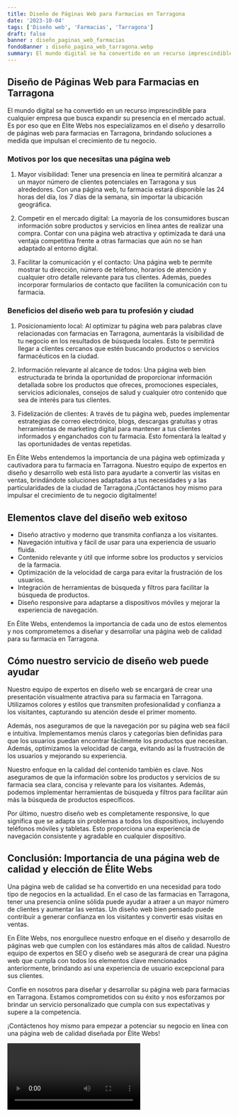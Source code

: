 ```yaml
---
title: Diseño de Páginas Web para Farmacias en Tarragona
date: '2023-10-04'
tags: ['Diseño web', 'Farmacias', 'Tarragona']
draft: false
banner : diseño_paginas_web_farmacias
fondoBanner : diseño_pagina_web_tarragona.webp
summary: El mundo digital se ha convertido en un recurso imprescindible para cualquier empresa que busca expandir su presencia en el mercado actual. Es por eso que en Élite Webs nos especializamos en el diseño y desarrollo de páginas web para farmacias en Tarragona, brindando soluciones a medida que impulsan el crecimiento de tu negocio.
---
```


## Diseño de Páginas Web para Farmacias en Tarragona

El mundo digital se ha convertido en un recurso imprescindible para cualquier empresa que busca expandir su presencia en el mercado actual. Es por eso que en Élite Webs nos especializamos en el diseño y desarrollo de páginas web para farmacias en Tarragona, brindando soluciones a medida que impulsan el crecimiento de tu negocio.

### Motivos por los que necesitas una página web

1. Mayor visibilidad: Tener una presencia en línea te permitirá alcanzar a un mayor número de clientes potenciales en Tarragona y sus alrededores. Con una página web, tu farmacia estará disponible las 24 horas del día, los 7 días de la semana, sin importar la ubicación geográfica.

2. Competir en el mercado digital: La mayoría de los consumidores buscan información sobre productos y servicios en línea antes de realizar una compra. Contar con una página web atractiva y optimizada te dará una ventaja competitiva frente a otras farmacias que aún no se han adaptado al entorno digital.

3. Facilitar la comunicación y el contacto: Una página web te permite mostrar tu dirección, número de teléfono, horarios de atención y cualquier otro detalle relevante para tus clientes. Además, puedes incorporar formularios de contacto que faciliten la comunicación con tu farmacia.

### Beneficios del diseño web para tu profesión y ciudad

1. Posicionamiento local: Al optimizar tu página web para palabras clave relacionadas con farmacias en Tarragona, aumentarás la visibilidad de tu negocio en los resultados de búsqueda locales. Esto te permitirá llegar a clientes cercanos que estén buscando productos o servicios farmacéuticos en la ciudad.

2. Información relevante al alcance de todos: Una página web bien estructurada te brinda la oportunidad de proporcionar información detallada sobre los productos que ofreces, promociones especiales, servicios adicionales, consejos de salud y cualquier otro contenido que sea de interés para tus clientes.

3. Fidelización de clientes: A través de tu página web, puedes implementar estrategias de correo electrónico, blogs, descargas gratuitas y otras herramientas de marketing digital para mantener a tus clientes informados y enganchados con tu farmacia. Esto fomentará la lealtad y las oportunidades de ventas repetidas.

En Élite Webs entendemos la importancia de una página web optimizada y cautivadora para tu farmacia en Tarragona. Nuestro equipo de expertos en diseño y desarrollo web está listo para ayudarte a convertir las visitas en ventas, brindándote soluciones adaptadas a tus necesidades y a las particularidades de la ciudad de Tarragona.¡Contáctanos hoy mismo para impulsar el crecimiento de tu negocio digitalmente!


<GifSeo />

<Cta />

## Elementos clave del diseño web exitoso
- Diseño atractivo y moderno que transmita confianza a los visitantes.
- Navegación intuitiva y fácil de usar para una experiencia de usuario fluida.
- Contenido relevante y útil que informe sobre los productos y servicios de la farmacia.
- Optimización de la velocidad de carga para evitar la frustración de los usuarios.
- Integración de herramientas de búsqueda y filtros para facilitar la búsqueda de productos.
- Diseño responsive para adaptarse a dispositivos móviles y mejorar la experiencia de navegación.

En Élite Webs, entendemos la importancia de cada uno de estos elementos y nos comprometemos a diseñar y desarrollar una página web de calidad para su farmacia en Tarragona.

## Cómo nuestro servicio de diseño web puede ayudar
Nuestro equipo de expertos en diseño web se encargará de crear una presentación visualmente atractiva para su farmacia en Tarragona. Utilizamos colores y estilos que transmiten profesionalidad y confianza a los visitantes, capturando su atención desde el primer momento.

Además, nos aseguramos de que la navegación por su página web sea fácil e intuitiva. Implementamos menús claros y categorías bien definidas para que los usuarios puedan encontrar fácilmente los productos que necesitan. Además, optimizamos la velocidad de carga, evitando así la frustración de los usuarios y mejorando su experiencia.

Nuestro enfoque en la calidad del contenido también es clave. Nos aseguramos de que la información sobre los productos y servicios de su farmacia sea clara, concisa y relevante para los visitantes. Además, podemos implementar herramientas de búsqueda y filtros para facilitar aún más la búsqueda de productos específicos.

Por último, nuestro diseño web es completamente responsive, lo que significa que se adapta sin problemas a todos los dispositivos, incluyendo teléfonos móviles y tabletas. Esto proporciona una experiencia de navegación consistente y agradable en cualquier dispositivo.

## Conclusión: Importancia de una página web de calidad y elección de Élite Webs
Una página web de calidad se ha convertido en una necesidad para todo tipo de negocios en la actualidad. En el caso de las farmacias en Tarragona, tener una presencia online sólida puede ayudar a atraer a un mayor número de clientes y aumentar las ventas. Un diseño web bien pensado puede contribuir a generar confianza en los visitantes y convertir esas visitas en ventas.

En Élite Webs, nos enorgullece nuestro enfoque en el diseño y desarrollo de páginas web que cumplen con los estándares más altos de calidad. Nuestro equipo de expertos en SEO y diseño web se asegurará de crear una página web que cumpla con todos los elementos clave mencionados anteriormente, brindando así una experiencia de usuario excepcional para sus clientes.

Confíe en nosotros para diseñar y desarrollar su página web para farmacias en Tarragona. Estamos comprometidos con su éxito y nos esforzamos por brindar un servicio personalizado que cumpla con sus expectativas y supere a la competencia.

¡Contáctenos hoy mismo para empezar a potenciar su negocio en línea con una página web de calidad diseñada por Élite Webs!

<Video />

<CtaBot job='Farmacias' city='Tarragona'/>

<Gmaps query='Tarragona+españa+maps' />